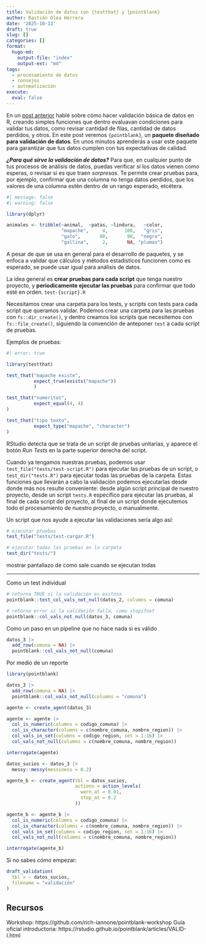 ```yaml
---
title: Validación de datos con {testthat} y {pointblank}
author: Bastián Olea Herrera
date: '2025-10-13'
draft: true
slug: []
categories: []
format:
  hugo-md:
    output-file: "index"
    output-ext: "md"
tags:
  - procesamiento de datos
  - consejos
  - automatización
execute:
  eval: false
---
```


En un [post anterior](/blog/validacion_basica) hablé sobre cómo hacer validación básica de datos en R, creando simples funciones que dentro evaluavan condiciones para validar tus datos, como revisar cantidad de filas, cantidad de datos perdidos, y otros. En este post veremos `{pointblank}`, un **paquete diseñado para validación de datos**. En unos minutos aprenderás a usar este paquete para garantizar que tus datos cumplen con tus expectativas de calidad. 

_**¿Para qué sirve la validación de datos?**_ Para que, en cualquier punto de tus procesos de análisis de datos, puedas verificar si los datos vienen como esperas, o revisar si es que traen _sorpresas_. Te permite crear pruebas para, por ejemplo, confirmar que una columna no tenga datos perdidos, que los valores de una columna estén dentro de un rango esperado, etcétera. 

```r
#| message: false
#| warning: false

library(dplyr)

animales <- tribble(~animal,  ~patas, ~lindura,   ~color,
                    "mapache",     4,      100,   "gris",
                    "gato",       80,       90,  "negro",
                    "gallina",     2,       NA, "plumas")
```


A pesar de que se usa en general para el desarrollo de paquetes, y se enfoca a validar que cálculos y métodos estadísticos funcionen como es esperado, se puede usar igual para análisis de datos.

La idea general es **crear pruebas para cada script** que tenga nuestro proyecto, y **periodicamente ejecutar las pruebas** para confirmar que todo esté en orden.
`test-{script}.R`

Necesitamos crear una carpeta para los tests, y scripts con tests para cada script que queramos validar. Podemos crear una carpeta para las pruebas con `fs::dir_create()`, y dentro creamos los scripts que necesitemos con `fs::file_create()`, siguiendo la convención de anteponer `test` a cada script de pruebas.

Ejemplos de pruebas:
```r
#| error: true

library(testthat)

test_that("mapache existe",
          expect_true(exists("mapache"))
          )

test_that("numeritos",
          expect_equal(4, 4)
)

test_that("tipo texto",
          expect_type("mapache", "character")
)
```

RStudio detecta que se trata de un script de pruebas unitarias, y aparece el botón _Run Tests_ en la parte superior derecha del script.

Cuando ya tengamos nuestras pruebas, podemos usar `test_file("tests/test-script.R")` para ejecutar las pruebas de un script, o `test_dir("tests.R")` para ejecutar todas las pruebas de la carpeta. Estas funciones que llevarán a cabo la validación podemos ejecutarlas desde donde más nos resulte conveniente: desde algún script principal de nuestro proyecto, desde un script `tests.R` específico para ejecutar las pruebas, al final de cada script del proyecto, al final de un script donde ejecutemos todo el procesamiento de nuestro proyecto, o manualmente.

Un script que nos ayude a ejecutar las validaciones sería algo así:
```r
# ejecutar pruebas
test_file("tests/test-cargar.R")

# ejecutar todas las pruebas en la carpeta
test_dir("tests/")
```

mostrar pantallazo de como sale cuando se ejecutan todas

----



Como un test individual
```r
# retorna TRUE si la validación es exitosa
pointblank::test_col_vals_not_null(datos_2, columns = comuna)

# retorna error si la validación falla, como stopifnot
pointblank::col_vals_not_null(datos_3, comuna)
```

Como un paso en un pipeline que no hace nada si es válido
```r

datos_3 |> 
  add_row(comuna = NA) |>
  pointblank::col_vals_not_null(comuna)
```


Por medio de un reporte

```r
library(pointblank)

datos_3 |> 
  add_row(comuna = NA) |>
  pointblank::col_vals_not_null(columns = "comuna")

agente <- create_agent(datos_3)

agente <- agente |>
  col_is_numeric(columns = codigo_comuna) |>
  col_is_character(columns = c(nombre_comuna, nombre_region)) |>
  col_vals_in_set(columns = codigo_region, set = 1:16) |> 
  col_vals_not_null(columns = c(nombre_comuna, nombre_region))

interrogate(agente)
```

```r
datos_sucios <- datos_3 |> 
  messy::messy(messiness = 0.2)

agente_b <- create_agent(tbl = datos_sucios,
                         actions = action_levels(
                           warn_at = 0.01,
                           stop_at = 0.2
                         ))

agente_b <- agente_b |>
  col_is_numeric(columns = codigo_comuna) |>
  col_is_character(columns = c(nombre_comuna, nombre_region)) |>
  col_vals_in_set(columns = codigo_region, set = 1:16) |> 
  col_vals_not_null(columns = c(nombre_comuna, nombre_region))

interrogate(agente_b)
```


Si no sabes cómo empezar:
```r
draft_validation(
  tbl = ~ datos_sucios,
  filename = "validación"
)
```


## Recursos

Workshop: https://github.com/rich-iannone/pointblank-workshop
Guía oficial introductoria: https://rstudio.github.io/pointblank/articles/VALID-I.html